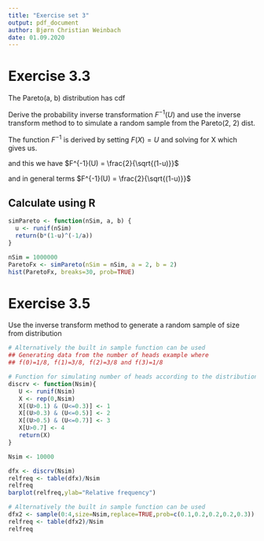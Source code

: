 ```yaml
---
title: "Exercise set 3"
output: pdf_document
author: Bjørn Christian Weinbach
date: 01.09.2020
---
```


# Exercise 3.3

The Pareto(a, b) distribution has cdf
\begin{equation}
  F(x) = 1 - \frac{b^a}{x^a}
\end{equation}

Derive the probability inverse transformation $F^{-1}(U)$ and use the inverse
transform method to to simulate a random sample from the Pareto(2, 2) dist.

The function $F^{-1}$ is derived by setting $F(X) = U$ and solving for X which
gives us.

\begin{equation}
  U = 1 - \frac{4}{x^2} \implies X = \frac{2}{\sqrt{(1-u)}}
\end{equation}

and this we have $F^{-1}(U) = \frac{2}{\sqrt{(1-u)}}$

and in general terms $F^{-1}(U) = \frac{2}{\sqrt{(1-u)}}$

## Calculate using R

```r
simPareto <- function(nSim, a, b) {
  u <- runif(nSim)
  return(b*(1-u)^(-1/a))
}

nSim = 1000000
ParetoFx <- simPareto(nSim = nSim, a = 2, b = 2)
hist(ParetoFx, breaks=30, prob=TRUE)
```


# Exercise 3.5

Use the inverse transform method to generate a random sample of size from
distribution

```r
# Alternatively the built in sample function can be used 
## Generating data from the number of heads example where 
## f(0)=1/8, f(1)=3/8, f(2)=3/8 and f(3)=1/8

# Function for simulating number of heads according to the distribution above
discrv <- function(Nsim){
   U <- runif(Nsim)
   X <- rep(0,Nsim)
   X[(U>0.1) & (U<=0.3)] <- 1
   X[(U>0.3) & (U<=0.5)] <- 2
   X[(U>0.5) & (U<=0.7)] <- 3
   X[U>0.7] <- 4
   return(X)
}

Nsim <- 10000

dfx <- discrv(Nsim)
relfreq <- table(dfx)/Nsim
relfreq
barplot(relfreq,ylab="Relative frequency")

# Alternatively the built in sample function can be used 
dfx2 <- sample(0:4,size=Nsim,replace=TRUE,prob=c(0.1,0.2,0.2,0.2,0.3))
relfreq <- table(dfx2)/Nsim
relfreq
```